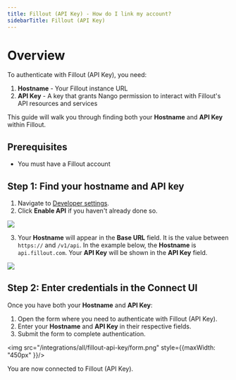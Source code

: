 ```yaml
---
title: Fillout (API Key) - How do I link my account?
sidebarTitle: Fillout (API Key)
---
```


# Overview

To authenticate with Fillout (API Key), you need:
1. **Hostname** - Your Fillout instance URL
2. **API Key** - A key that grants Nango permission to interact with Fillout's API resources and services

This guide will walk you through finding both your **Hostname** and **API Key** within Fillout.

## Prerequisites

- You must have a Fillout account

## Step 1: Find your hostname and API key

1. Navigate to [Developer settings](https://build.fillout.com/home/settings/developer).
2. Click **Enable API** if you haven't already done so.

<img src="/integrations/all/fillout-api-key/enable_api.png"/>

3. Your **Hostname** will appear in the **Base URL** field. It is the value between `https://` and `/v1/api`. In the example below, the **Hostname** is `api.fillout.com`. Your **API Key** will be shown in the **API Key** field.

<img src="/integrations/all/fillout-api-key/credentials.png"/>

## Step 2: Enter credentials in the Connect UI

Once you have both your **Hostname** and **API Key**:

1. Open the form where you need to authenticate with Fillout (API Key).
2. Enter your **Hostname** and **API Key** in their respective fields.
3. Submit the form to complete authentication.

<img src="/integrations/all/fillout-api-key/form.png" style={{maxWidth: "450px" }}/>

You are now connected to Fillout (API Key).
